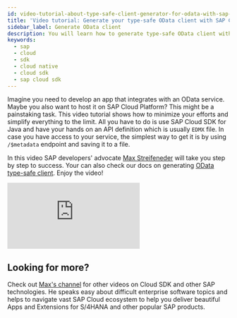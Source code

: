```yaml
---
id: video-tutorial-about-type-safe-client-generator-for-odata-with-sap-cloud-sdk-for-java
title: 'Video tutorial: Generate your type-safe OData client with SAP Cloud SDK for Java'
sidebar_label: Generate OData client
description: You will learn how to generate type-safe OData client with Cloud SDK for Java and learn about consuming Workflow service via its REST API on SAP Cloud Platform
keywords:
  - sap
  - cloud
  - sdk
  - cloud native
  - cloud sdk
  - sap cloud sdk
---
```


Imagine you need to develop an app that integrates with an OData service.
Maybe you also want to host it on SAP Cloud Platform?
This might be a painstaking task.
This video tutorial shows how to minimize your efforts and simplify everything to the limit.
All you have to do is use SAP Cloud SDK for Java and have your hands on an API definition which is usually `EDMX` file.
In case you have access to your service, the simplest way to get it is by using `/$metadata` endpoint and saving it to a file.

In this video SAP developers' advocate [Max Streifeneder](https://www.youtube.com/channel/UCkzNZP9fzLxRyhnGT2ziSRw) will take you step by step to success.
Your can also check our docs on generating [OData type-safe client](../features/odata/generate-typed-odata-v2-and-v4-client-for-java).
Enjoy the video!

<div class="sdk-video-container">
  <iframe
    class="sdk-video"
    src="https://www.youtube.com/embed/NXuDRONdRTQ?start=2185"
    frameborder="0"
    allow="accelerometer; autoplay; encrypted-media; gyroscope; picture-in-picture"
    allowfullscreen
  ></iframe>
</div>

## Looking for more?

<!-- vale Joblint.Gendered = NO -->

Check out [Max's channel](https://www.youtube.com/channel/UCkzNZP9fzLxRyhnGT2ziSRw) for other videos on Cloud SDK and other SAP technologies.
He speaks easy about difficult enterprise software topics and helps to navigate vast SAP Cloud ecosystem to help you deliver beautiful Apps and Extensions for S/4HANA and other popular SAP products.

<!-- vale Joblint.Gendered = YES -->

